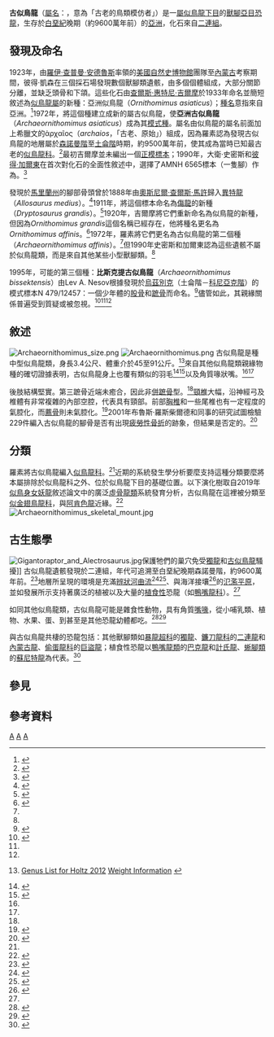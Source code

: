 {{Automatic Taxobox
| taxon = Archaeornithomimus
| image = ArchaeornithomimusAsiaticus-PaleozoologicalMuseumOfChina-May23-08.jpg
| image_caption = 亞洲古似鳥龍的骨架模型，位於[[中國古動物博物館|中國古動物博物館]]
| fossil_range = [[白堊紀|白堊紀]]晚期<br>{{fossilrange|96}}
| authority = {{link-en|戴爾·羅素|Dale Russell|Russell|Dale Russell}}, 1972
| type_species = '''亞洲古似鳥龍<br />''Archaeornithomimus asiaticus'''''
| type_species_authority = ([[查爾斯·惠特尼·吉爾摩|Gilmore]], 1933[原本是亞洲[[似鳥龍|似鳥龍]]])
| subdivision_ranks = 其他[[種|種]]
| subdivision =
* '''比斯克提古似鳥龍 ''Archaeornithomimus bissektensis'''''<br /><small>Nessov, 1995</small>
}}

'''古似鳥龍'''（[[屬名|屬名]]：{{lang|la|''Archaeornithomimus''}}，意為「古老的鳥類模仿者」）是一[[屬|屬]][[似鳥龍下目|似鳥龍下目]]的[[獸腳亞目|獸腳亞目]][[恐龍|恐龍]]，生存於[[白堊紀|白堊紀]]晚期（約9600萬年前）的[[亞洲|亞洲]]，化石來自[[二連組|二連組]]。

==發現及命名==
1923年，由[[羅伊·查普曼·安德魯斯|羅伊·查普曼·安德魯斯]]率領的[[美國自然史博物館|美國自然史博物館]]團隊至[[內蒙古|內蒙古]]考察期間，彼得·凱森在三個採石場發現數個獸腳類遺骸，由多個個體組成，大部分關節分離，並缺乏頭骨和下頜。這些化石由[[查爾斯·惠特尼·吉爾摩|查爾斯·惠特尼·吉爾摩]]於1933年命名並簡短敘述為[[似鳥龍屬|似鳥龍屬]]的新種：亞洲似鳥龍（''Ornithomimus asiaticus''）；[[種名|種名]]意指來自亞洲。<ref>{{cite journal|last1=Gilmore|first1=C. W.|year=1933|title=On the dinosaurian fauna of the Iren Dabasu Formation|journal=Bulletin of the American Museum of Natural History|volume=67|issue=2|pages=23–78|hdl=2246/355}}</ref>1972年，{{link-en|戴爾·羅素|Dale Russell}}將這個種建立成新的屬古似鳥龍，使'''亞洲古似鳥龍'''（''Archaeornithomimus asiaticus''）成為其[[模式種|模式種]]。屬名由似鳥龍的屬名前面加上希臘文的ἀρχαῖος（''archaios''，「古老、原始」）組成，因為羅素認為發現古似鳥龍的地層屬於[[森諾曼階|森諾曼階]]至[[土侖階|土侖階]]時期，約9500萬年前，使其成為當時已知最古老的[[似鳥龍科|似鳥龍科]]。<ref name=Rusell1972>{{cite journal|last1=Russell|first1=D. A.|date=1972|title=Ostrich dinosaurs from the Late Cretaceous of Western Canada|journal=Canadian Journal of Earth Sciences|volume=9|issue=4|pages=375–402|doi=10.1139/e72-031|url=https://vdocuments.site/ostrich-dinosaurs-from-the-late-cretaceous-of-western-canada.html|access-date=2020-12-30|archive-date=2021-01-17|archive-url=https://web.archive.org/web/20210117163949/https://vdocuments.site/ostrich-dinosaurs-from-the-late-cretaceous-of-western-canada.html|dead-url=no}}</ref>最初吉爾摩並未編出一個[[正模標本|正模標本]]；1990年，大衛·史密斯和[[彼得·加爾東|彼得·加爾東]]在首次對化石的全面性敘述中，選擇了AMNH 6565標本（一隻腳）作為{{link-en|選定模式標本|lectotype}}。<ref name=Smith1990>{{cite journal|last1=Smith|first1=D.|last2=Galton|first2=P.|date=1990|title=Osteology of Archaeornithomimus asiaticus (Upper Cretaceous, Iren Dabasu Formation, People's Republic of China)|journal=Journal of Vertebrate Paleontology|volume=10|issue=2|pages=255–265|doi=10.1080/02724634.1990.10011811|url=https://www.academia.edu/21926389}}</ref>

發現於[[馬里蘭州|馬里蘭州]]{{link-en|阿倫德爾組|Arundel Formation}}的腳部骨頭曾於1888年由[[奧塞內爾·查利斯·馬什|奧斯尼爾·查爾斯·馬許]]歸入[[異特龍|異特龍]]（''Allosaurus medius''）。<ref>{{cite journal|last1=Marsh|first1=O. C.|date=1888|title=Notice of a new genus of Sauropoda and other new dinosaurs from the Potomac Formation|journal=American Journal of Science|series=Series 3|volume=35|issue=205|pages=89–94|bibcode=1888AmJS...35...89M|doi=10.2475/ajs.s3-35.205.89|url=https://zenodo.org/record/1450082|access-date=2020-12-30|archive-date=2021-01-17|archive-url=https://web.archive.org/web/20210117164000/https://zenodo.org/record/1450082|dead-url=no}}</ref>1911年，{{link-en|理察·斯旺·盧爾|Richard Swann Lull}}將這個標本命名為[[傷龍|傷龍]]的新種（''Dryptosaurus grandis''）。<ref>{{cite journal|last1=Lull|first1=R. S.|date=1911|title=The Reptilia of the Arundel Formation|journal=Maryland Geological Survey: Lower Cretaceous|pages=173–178}}</ref>1920年，吉爾摩將它們重新命名為似鳥龍的新種，但因為''Ornithomimus grandis''這個名稱已經存在，他將種名更名為''Ornithomimus affinis''。<ref>{{cite journal|last1=Gilmore|first1=C. W.|author-link=Charles W. Gilmore|date=1920|title=Osteology of the carnivorous dinosauria in the United States National Museum, with special reference to the genera Antrodemus (Allosaurus) and Ceratosaurus|journal=Bulletin of the United States National Museum|volume=110|issue=110|pages=i-159|doi=10.5479/si.03629236.110.i|hdl=10088/10107|oclc=1836981|url=https://www.biodiversitylibrary.org/itempdf/125786}}</ref>1972年，羅素將它們更名為古似鳥龍的第二個種（''Archaeornithomimus affinis''）。<ref name=Rusell1972/>但1990年史密斯和加爾東認為這些遺骸不屬於似鳥龍類，而是來自其他某些小型獸腳類。<ref name=Smith1990/>

1995年，可能的第三個種：'''比斯克提古似鳥龍'''（''Archaeornithomimus bissektensis''）由Lev A. Nesov根據發現於[[烏茲別克|烏茲別克]]{{link-en|比斯克提組|Bissekty Formation}}（土侖階－[[科尼亞克階|科尼亞克階]]）的模式標本N 479/12457：一個少年體的[[股骨|股骨]]和[[蹠骨|蹠骨]]而命名。<ref>{{cite journal|last1=Nesov|first1=L. A.|date=1995|title=Dinozavri severnoi Yevrazii: Novye dannye o sostave kompleksov, ekologii i paleobiogeografii|journal=Institute for Scientific Research on the Earth's Crust|publisher=St Petersburg State University|pages=1–156}}</ref>儘管如此，其親緣關係普遍受到質疑或被忽視。<ref>{{cite journal|last1=Lee|first=Y.-N.|last2=Barsbold|first2=R.|last3=Currie|first3=P. J.|last4=Kobayashi|first4=Y.|last5=Lee|first5=H.-J.|last6=Godefroit|first6=P.|last7=Escuillié|first7=F.|last8=Chinzorig|first8=T.|date=2014|title=Resolving the long-standing enigmas of a giant ornithomimosaur Deinocheirus mirificus|journal=Nature|pages=257–260|volume=515|issue=7526|bibcode=2014Natur.515..257L|doi=10.1038/nature13874|pmid=25337880}}</ref><ref name=Watanabe2015/><ref name=Hartman2019/>

==敘述==
[[File:Archaeornithomimus_size.png|thumb]]
[[File:Archaeornithomimus.png|thumb]]
古似鳥龍是種中型似鳥龍類，身長3.4公尺、體重介於45至91公斤。<ref>{{cite book|last1=Holtz|first1=T. R.|title=Dinosaurs: The Most Complete, Up-to-Date Encyclopedia for Dinosaur Lovers of All Ages|url=https://archive.org/details/dinosaursmostcom00holt|last2=Rey|first2=L.V.|date=2007|publisher=Random House|year=2007|isbn=9780375824197}} [https://www.geol.umd.edu/~tholtz/dinoappendix/HoltzappendixWinter2011.pdf Genus List for Holtz 2012] {{Wayback|url=https://www.geol.umd.edu/~tholtz/dinoappendix/HoltzappendixWinter2011.pdf |date=20200504215234 }}  [https://www.geol.umd.edu/~tholtz/dinoappendix/appendix.html Weight Information] {{Wayback|url=https://www.geol.umd.edu/~tholtz/dinoappendix/appendix.html |date=20191221191554 }}</ref>來自其他似鳥龍類親緣物種的確切證據表明，古似鳥龍身上也覆有類似{{link-en|平胸鳥類|ratite}}的羽毛<ref>{{cite journal|last1=Zelenitsky|first1=D. K.|last2=Therrien|first2=F.|last3=Erickson|first3=G. M.|last4=DeBuhr|first4=C. L.|last5=Kobayashi|first5=Y.|last6=Eberth|first6=D. A.|last7=Hadfield|first7=F.|date=2012|title=Feathered Non-Avian Dinosaurs from North America Provide Insight into Wing Origins|journal=Science|volume=338|issue=6106|pages=510–514|doi=10.1126/science.1225376|pmid=23112330}}</ref><ref>{{cite journal|last1=Van der Reest|first1=A. J.|last2=Wolfe|first2=A. P.|last3=Currie|first3=P. J.|date=2016|title=A densely feathered ornithomimid (Dinosauria: Theropoda) from the Upper Cretaceous Dinosaur Park Formation, Alberta, Canada|journal=Cretaceous Research|volume=58|pages=108–117|doi=10.1016/j.cretres.2015.10.004}}</ref>以及角質喙狀嘴。<ref name=Norell2001/><ref name=Barrett2005/>

後肢結構堅實。第三蹠骨近端未癒合，因此非[[併蹠骨|併蹠骨]]型。<ref name=Smith1990/>[[頸椎|頸椎]]大幅{{link-en|氣腔化|Skeletal pneumaticity}}，沿神經弓及椎體有非常複雜的內部空腔，代表具有頸部{{link-en|氣囊|Air sac}}。前部[[胸椎|胸椎]]和一些尾椎也有一定程度的氣腔化，而[[薦骨|薦骨]]則未氣腔化。<ref name=Watanabe2015>{{cite journal|last1=Watanabe|first1=A.|last2=Gold|first2=M. E. L. G.|last3=Brusatte|first3=S. L.|last4=Benson|first4=R. B. J.|last5=Choiniere|first5=J.|last6=Davidson|first6=A.|last7=Norell|first7=M. A.|date=2015|title=Vertebral Pneumaticity in the Ornithomimosaur Archaeornithomimus (Dinosauria: Theropoda) Revealed by Computed Tomography Imaging and Reappraisal of Axial Pneumaticity in Ornithomimosauria|journal=PLOS ONE|volume=10|issue=12|pages=e0145168|doi=10.1371/journal.pone.0145168|pmc=4684312|pmid=26682888}}</ref>2001年布魯斯·羅斯柴爾德和同事的研究試圖檢驗229件編入古似鳥龍的腳骨是否有出現[[疲勞性骨折|疲勞性骨折]]的跡象，但結果是否定的。<ref>{{cite book|last1=Rothschild|first1=B.|last2=Tanke|first2=D. H.|last3=Ford|first3=T. L.|publisher=Indiana University Press|year=2001|isbn=9780253339072|editor-last1=Tanke|editor-first1=D. H.|pages=[https://archive.org/details/mesozoicvertebra0000unse/page/331 331]–336|title=Mesozoic Vertebrate Life|url=https://archive.org/details/mesozoicvertebra0000unse|chapter=Theropod stress fractures and tendon avulsions as a clue to activity|editor-last2=Carpenter|editor-first2=K.|editor-last3=Skrepnick|editor-first3=M. W.}}</ref>

==分類==
羅素將古似鳥龍編入[[似鳥龍科|似鳥龍科]]。<ref name=Rusell1972/>近期的系統發生學分析要麼支持這種分類要麼將本屬排除於似鳥龍科之外、位於似鳥龍下目的基礎位置。以下演化樹取自2019年[[似鳥身女妖龍|似鳥身女妖龍]]敘述論文中的廣泛[[虛骨龍類|虛骨龍類]]系統發育分析，古似鳥龍在這裡被分類至[[似金翅鳥龍科|似金翅鳥龍科]]，與[[阿肯色龍|阿肯色龍]]近緣。<ref name=Hartman2019>{{cite journal|last1=Hartman|first1=S.|last2=Mortimer|first2=M.|last3=Wahl|first3=W. R.|last4=Lomax|first4=D. R.|last5=Lippincott|first5=J.|last6=Lovelace|first6=D. M.|title=A new paravian dinosaur from the Late Jurassic of North America supports a late acquisition of avian flight|journal=PeerJ|date=2019|volume=7|pages=e7247|doi=10.7717/peerj.7247|pmid=31333906|pmc=6626525}}</ref>
[[File:Archaeornithomimus_skeletal_mount.jpg|thumb]]
{{clade|style=font-size:100%; line-height:100%;
|label1=[[似鳥龍下目|似鳥龍下目]] Ornithomimosauria
 |1={{clade
  |1={{clade
   |1=[[鶴形龍|鶴形龍]] ''Hexing''
   |2=[[恐手龍|恐手龍]] ''Deinocheirus'' }}
  |2={{clade
   |1=[[神州龍|神州龍]] ''Shenzhousaurus''
   |2={{clade
    |1={{clade
     |1=[[非正式命名恐龍列表#A|昂雅克夏朗德]]的分類單元 Angeac taxon
     |2=[[內德科爾伯特龍|內德科爾伯特龍]] ''Nedcolbertia''}}
    |2={{clade
    |label1=[[似鳥龍科|似鳥龍科]] Ornithomimidae
    |1={{clade
     |1=[[似象鳥龍|似象鳥龍]] ''Aepyornithomimus''
     |2={{clade
      |1=[[中國似鳥龍|中國似鳥龍]] ''Sinornithomimus''
      |2=[[似鳥龍|似鳥龍]] ''Ornithomimus'' }} }} }}
    |3={{clade
    |label1=[[似金翅鳥龍科|似金翅鳥龍科]] Garudimimidae
    |1={{clade
     |1=[[阿肯色龍|阿肯色龍]] ''Arkansaurus''
     |2={{clade
      |1='''古似鳥龍 ''Archaeornithomimus'''''
      |2={{clade
       |1=GIN 960910KD標本
       |2={{clade
        |1=[[北山龍|北山龍]] ''Beishanlong''
        |2=[[似金翅鳥龍|似金翅鳥龍]] ''Garudimimus'' }} }} }} }} }}
    |4={{clade
     |1=[[似鳥身女妖龍|似鳥身女妖龍]] ''Harpymimus''
     |2={{clade
      |1={{clade
       |1=[[非正式命名恐龍列表#G|蒙古似雞龍]] "Gallimimus mongoliensis"
       |2={{link-en|似渡渡鳥龍|Tototlmimus}} ''Tototlmimus'' }}
      |2={{clade
       |1={{clade
        |1=MNAP 11762A標本
        |2={{clade
         |1=[[前似鴕龍|前似鴕龍]] ''Rativates''
         |2=[[似鴕龍|坐似鳥龍]] ''Ornithomimus sedens'' }} }}
       |2={{clade
        |1={{clade
         |1=[[似鵝龍|似鵝龍]] ''Anserimimus''
         |2={{clade
          |1=[[秋扒龍|秋扒龍]] ''Qiupalong''
          |2=[[似馳龍|似馳龍]] ''Dromiceiomimus'' }} }}
        |2={{clade
         |1=[[似鴕龍|似鴕龍]] ''Struthiomimus''
         |2={{clade
          |1=[[似提姆龍|似提姆龍]] ''Timimus''
          |2=[[似雞龍|似雞龍]] ''Gallimimus'' }} }} }} }} }} }} }} }} }} }}

==古生態學==
[[File:Gigantoraptor_and_Alectrosaurus.jpg|thumb]]保護牠們的巢穴免受[[獨龍|獨龍]]和[[古似鳥龍|古似鳥龍]]騷擾]]
古似鳥龍遺骸發現於二連組，年代可追溯至白堊紀晚期森諾曼階，約9600萬年前。<ref name=Guo2018>{{cite journal|last1=Guo|first1=Z. X.|last2=Shi|first2=Y. P.|last3=Yang|first3=Y. T.|last4=Jiang|first4=S. Q.|last5=Li|first5=L. B.|last6=Zhao|first6=Z. G.|title=Inversion of the Erlian Basin (NE China) in the early Late Cretaceous: Implications for the collision of the Okhotomorsk Block with East Asia|date=2018|journal=Journal of Asian Earth Sciences|volume=154|pages=49–66|doi=10.1016/j.jseaes.2017.12.007|url=http://icpms.ustc.edu.cn/laicpms/publications/2018-GuoZX-JAES.pdf|access-date=2020-12-30|archive-date=2020-09-19|archive-url=https://web.archive.org/web/20200919173817/http://icpms.ustc.edu.cn/laicpms/publications/2018-GuoZX-JAES.pdf|dead-url=yes}}</ref>地層所呈現的環境是充滿[[辨狀河|辨狀河]][[曲流|曲流]]<ref name=Itterbeeck2005>{{cite journal|last1=Van Itterbeeck|first1=J.|last2=Horne|first2=D. J.|last3=Bultynck|first3=P.|last4=Vandenberghe|first4=N.|year=2005|title=Stratigraphy and palaeoenvironment of the dinosaur-bearing Upper Cretaceous Iren Dabasu Formation, Inner Mongolia, People's Republic of China|url=https://www.academia.edu/3856254|journal=Cretaceous Research|volume=26|issue=4|pages=699–725|doi=10.1016/j.cretres.2005.03.004|access-date=2020-12-30|archive-date=2021-12-05|archive-url=https://web.archive.org/web/20211205063149/https://www.academia.edu/3856254}}</ref><ref>{{cite journal|first1=A.|last1=Averianov|first2=H.|last2=Sues|date=2012|title=Correlation of Late Cretaceous continental vertebrate assemblages in Middle and Central Asia|journal=Journal of Stratigraphy|volume=36|issue=2|pages=462–485|url=https://pdfs.semanticscholar.org/df17/104349a1f7fd4dfd76252f91817fe5f58fb6.pdf?_ga=2.179684836.1368930193.1572314200-1555398245.1565561157|access-date=2020-12-30|archive-date=2019-03-07|archive-url=https://web.archive.org/web/20190307103653/http://pdfs.semanticscholar.org/df17/104349a1f7fd4dfd76252f91817fe5f58fb6.pdf|dead-url=yes}}</ref>、與海洋接壤<ref>{{cite journal|last1=Funston|first1=G. F.|last2=Currie|first2=P. J.|last3=Ryan|first3=M. J.|last4=Dong|first4=Z.-M.|title=Birdlike growth and mixed-age flocks in avimimids (Theropoda, Oviraptorosauria)|date=2019|journal=Scientific Reports|volume=9|issue=18816|page=18816|doi=10.1038/s41598-019-55038-5|pmc=6906459|pmid=31827127}}</ref>的[[氾濫平原|氾濫平原]]，並如{{link-en|古土壤|Paleosol}}發展所示支持著廣泛的植被以及大量的[[植食性|植食性]]恐龍（如[[鴨嘴龍科|鴨嘴龍科]]）。<ref name=Itterbeeck2005/>

如同其他似鳥龍類，古似鳥龍可能是雜食性動物，具有角質[[鳥喙|嘴喙]]，從小哺乳類、植物、水果、蛋、到甚至是其他恐龍幼體都吃。<ref name=Norell2001>{{cite journal|last1=Norell|first1=M. A.|last2=Makovicky|first2=P. J.|last3=Currie|first3=P. J.|title=The beak of ostrich dinosaurs|journal=Nature|date=2001|volume=412|issue=6850|pages=873–874|doi=10.1038/35091139|pmid=11528466}}</ref><ref name=Barrett2005>{{cite journal|last1=Barrett|first1=P. M.|title=The diet of ostrich dinosaurs (Theropoda: Ornithomimosauria)|journal=Palaeontology|date=2005|volume=48|issue=2|pages=347–358|doi=10.1111/j.1475-4983.2005.00448.x}}</ref>

與古似鳥龍共棲的恐龍包括：其他獸腳類如[[暴龍超科|暴龍超科]]的[[獨龍|獨龍]]、[[鐮刀龍科|鐮刀龍科]]的[[二連龍|二連龍]]和[[內蒙古龍|內蒙古龍]]、[[偷蛋龍科|偷蛋龍科]]的[[巨盜龍|巨盜龍]]；植食性恐龍以[[鴨嘴龍類|鴨嘴龍類]]的[[巴克龍|巴克龍]]和[[計氏龍|計氏龍]]、[[蜥腳類|蜥腳類]]的[[蘇尼特龍|蘇尼特龍]]為代表。<ref>{{cite book|last1=Xing|first1=H.|last2=He|first2=Y.|last3=Li|first3=L.|last4=Xi|first4=D.|chapter=A review on the study of the stratigraphy, sedimentology, and paleontology of the Iren Dabasu Formation, Inner Mongolia|title=Proceedings of the Thirteenth Annual Meeting of the Chinese Society of Vertebrate Paleontology|publisher=China Ocean Press|year=2012|editor-last1=Wei|editor-first1=D.|location=Beijing|pages=1–44|url=https://www.researchgate.net/publication/280545869|language=zh}}</ref>

==參見==
{{link-en|似鳥龍類研究歷史|Timeline of ornithomimosaur research}}

== 參考資料 ==
{{reflist}}

{{獸腳亞目|O.|state=expanded}}
{{Taxonbar|from=Q131707}}
{{Portalbar|恐龍}}

[[Category:上白堊紀恐龍|A]]
[[Category:亞洲恐龍|A]]
[[Category:似鳥龍下目|A]]